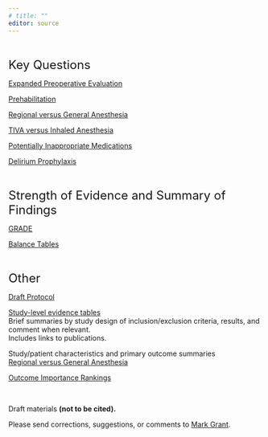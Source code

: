 ```yaml
---
# title: ""
editor: source
---
```


<!-- Google tag (gtag.js) -->
<script async src="https://www.googletagmanager.com/gtag/js?id=G-ZKMEBHKBYM"></script>
<script>
  window.dataLayer = window.dataLayer || [];
  function gtag(){dataLayer.push(arguments);}
  gtag('js', new Date());

  gtag('config', 'G-ZKMEBHKBYM');
</script>

<br/>

<font size = 5> Key Questions </font>

[Expanded Preoperative Evaluation](kq1.html)

[Prehabilitation](kq2.html)

[Regional versus General Anesthesia](kq3.html)  

[TIVA versus Inhaled Anesthesia](kq4.html)

[Potentially Inappropriate Medications](kq5.html)

[Delirium Prophylaxis](kq6.html)

<br/>

<font size = 5> Strength of Evidence and Summary of Findings </font>

[GRADE](soe_gt.html)

[Balance Tables](balance_tables.html)

<br/>

<font size = 5> Other </font>

[Draft Protocol](protocol.html)

[Study-level evidence tables](evidence_tables.html)  
Brief summaries by study design of inclusion/exclusion criteria, results, and comment when relevant.   
Includes links to publications. 

Study/patient characteristics and primary outcome summaries  
[Regional versus General Anesthesia](summary_kq3.html)

[Outcome Importance Rankings](outcome_rankings.html)

<br/>

Draft materials **(not to be cited).**

Please send corrections, suggestions, or comments to [Mark Grant](mailto:m.grant@asahq.org).
